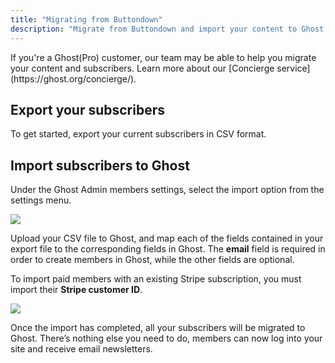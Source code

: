 ```yaml
---
title: "Migrating from Buttondown"
description: "Migrate from Buttondown and import your content to Ghost with this guide"
---
```


<Note>
If you're a Ghost(Pro) customer, our team may be able to help you migrate your content and subscribers. Learn more about our [Concierge service](https://ghost.org/concierge/).
</Note>

## Export your subscribers

To get started, export your current subscribers in CSV format.

## Import subscribers to Ghost

Under the Ghost Admin members settings, select the import option from the settings menu.

<Frame>
  <img src="/images/2f96f746-import-members-1_huc3d26abd3bec140dac4d1e5fd61f2b53_17353_1000x0_resize_q100_h2_box_3.webp" />
</Frame>

Upload your CSV file to Ghost, and map each of the fields contained in your export file to the corresponding fields in Ghost. The **email** field is required in order to create members in Ghost, while the other fields are optional.

To import paid members with an existing Stripe subscription, you must import their **Stripe customer ID**.

<Frame>
  <img src="/images/19216f0e-import-members-2_hu4666f031efd860d74fa4f40b2a587fd0_130604_1000x0_resize_q100_h2_box_3.webp" />
</Frame>

Once the import has completed, all your subscribers will be migrated to Ghost. There’s nothing else you need to do, members can now log into your site and receive email newsletters.
